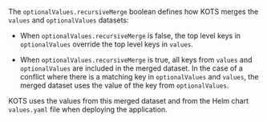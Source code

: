 The `optionalValues.recursiveMerge` boolean defines how KOTS merges the `values` and `optionalValues` datasets:

* When `optionalValues.recursiveMerge` is false, the top level keys in `optionalValues` override the top level keys in `values`.

* When `optionalValues.recursiveMerge` is true, all keys from `values` and `optionalValues` are included in the merged dataset. In the case of a conflict where there is a matching key in `optionalValues` and `values`, the merged dataset uses the value of the key from `optionalValues`.

KOTS uses the values from this merged dataset and from the Helm chart `values.yaml` file when deploying the application.